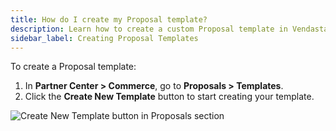 ```yaml
---
title: How do I create my Proposal template?
description: Learn how to create a custom Proposal template in Vendasta's Commerce module to better present your offerings to clients.
sidebar_label: Creating Proposal Templates
---
```


To create a Proposal template:

1. In **Partner Center > Commerce**, go to **Proposals > Templates**.
2. Click the **Create New Template** button to start creating your template.

![Create New Template button in Proposals section](./img/commerce/proposals/create-template.jpg)